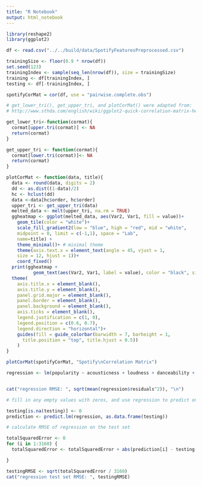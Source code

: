 ```yaml
---
title: "R Notebook"
output: html_notebook
---
```


```r
library(reshape2)
library(ggplot2)
```


```r
df <- read.csv("../../build/data/SpotifyFeaturesPreprocessed.csv")
```


```r
trainingSize <- floor(0.9 * nrow(df))
set.seed(123)
trainingIndex <- sample(seq_len(nrow(df)), size = trainingSize)
training <- df[trainingIndex, ]
testing <- df[-trainingIndex, ]
```

```r

spotifyCorMat = cor(df, use = "pairwise.complete.obs")

# get_lower_tri(), get_upper_tri, and plotCorMat() were adapted from:
# http://www.sthda.com/english/wiki/ggplot2-quick-correlation-matrix-heatmap-r-software-and-data-visualization

get_lower_tri<-function(cormat){
  cormat[upper.tri(cormat)] <- NA
  return(cormat)
}

get_upper_tri <- function(cormat){
  cormat[lower.tri(cormat)]<- NA
  return(cormat)
}

plotCorMat <- function(data, title){
  data <- round(data, digits = 2)
  dd <- as.dist((1-data)/2)
  hc <- hclust(dd)
  data <-data[hc$order, hc$order]
  upper_tri <- get_upper_tri(data)
  melted_data <- melt(upper_tri, na.rm = TRUE)
  ggheatmap <- ggplot(melted_data, aes(Var2, Var1, fill = value))+
    geom_tile(color = "white")+
    scale_fill_gradient2(low = "blue", high = "red", mid = "white", 
    midpoint = 0, limit = c(-1,1), space = "Lab", 
    name=title) +
    theme_minimal()+ # minimal theme
    theme(axis.text.x = element_text(angle = 45, vjust = 1, 
    size = 12, hjust = 1))+
    coord_fixed()
  print(ggheatmap + 
          geom_text(aes(Var2, Var1, label = value), color = "black", size = 4) +
  theme(
    axis.title.x = element_blank(),
    axis.title.y = element_blank(),
    panel.grid.major = element_blank(),
    panel.border = element_blank(),
    panel.background = element_blank(),
    axis.ticks = element_blank(),
    legend.justification = c(1, 0),
    legend.position = c(0.6, 0.7),
    legend.direction = "horizontal")+
    guides(fill = guide_colorbar(barwidth = 7, barheight = 1,
      title.position = "top", title.hjust = 0.5))
    )
}

plotCorMat(spotifyCorMat, "Spotify\nCorrelation Matrix")

```

```r

regression <- lm(popularity ~ acousticness + loudness + danceability + energy + instrumentalness + liveness + speechiness, data=as.data.frame(training))


cat("regression RMSE: ", sqrt(mean(regression$residuals^2)), "\n")

# fill in any empty values with zeros, and use regression to predict on the test set

testing[is.na(testing)] <- 0
prediction <- predict.lm(regression, as.data.frame(testing))

# calculate RMSE of regression on the test set

totalSquaredError <- 0
for (i in 1:3160) {
  totalSquaredError <- totalSquaredError + abs(prediction[i] - testing[i, "popularity"])^2

}

testingRMSE <- sqrt(totalSquaredError / 3160)
cat("regression test set RMSE: ", testingRMSE)
```
